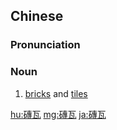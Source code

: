 {{also|砖瓦}}
==Chinese==
{{zh-forms|s=砖瓦}}

===Pronunciation===
{{zh-pron
|m=zhuānwǎ
|cat=n
}}

===Noun===
{{zh-noun}}

# [[brick]]s and [[tile]]s

[[hu:磚瓦]]
[[mg:磚瓦]]
[[ja:磚瓦]]
